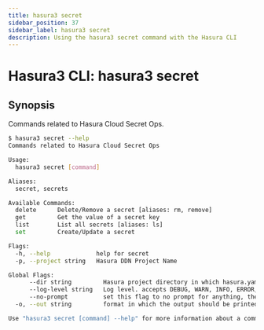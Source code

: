 ```yaml
---
title: hasura3 secret
sidebar_position: 37
sidebar_label: hasura3 secret
description: Using the hasura3 secret command with the Hasura CLI
---
```


# Hasura3 CLI: hasura3 secret 

## Synopsis
Commands related to Hasura Cloud Secret Ops.

```bash
$ hasura3 secret --help
Commands related to Hasura Cloud Secret Ops

Usage:
  hasura3 secret [command]

Aliases:
  secret, secrets

Available Commands:
  delete      Delete/Remove a secret [aliases: rm, remove]
  get         Get the value of a secret key
  list        List all secrets [aliases: ls]
  set         Create/Update a secret

Flags:
  -h, --help             help for secret
  -p, --project string   Hasura DDN Project Name

Global Flags:
      --dir string         Hasura project directory in which hasura.yaml is present (default ".")
      --log-level string   Log level. accepts DEBUG, WARN, INFO, ERROR, FATAL (default "INFO")
      --no-prompt          set this flag to no prompt for anything, the command fails if any input is missing
  -o, --out string         format in which the output should be printed, accepts table, json and yaml (default "table")

Use "hasura3 secret [command] --help" for more information about a command.
```

